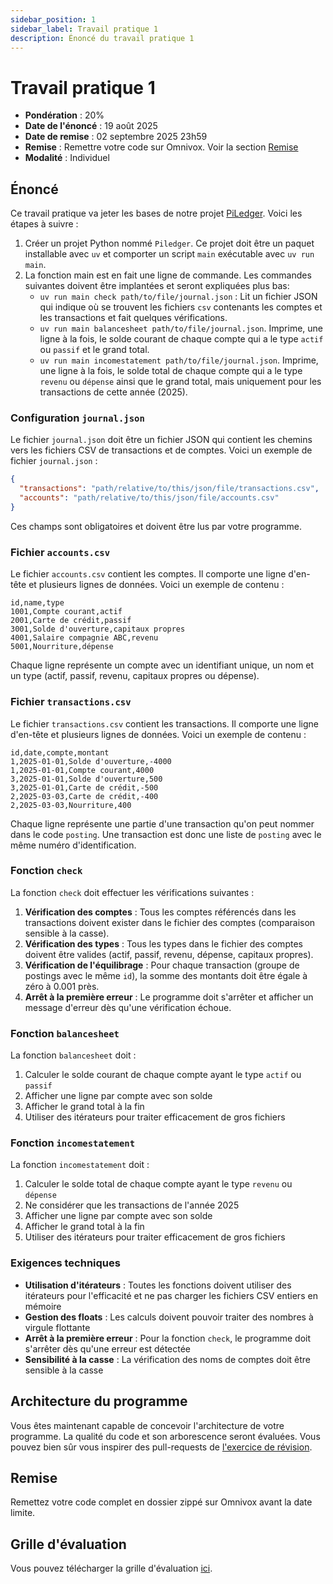 ```yaml
---
sidebar_position: 1
sidebar_label: Travail pratique 1
description: Énoncé du travail pratique 1
---
```


# Travail pratique 1

- **Pondération** : 20%
- **Date de l'énoncé** : 19 août 2025
- **Date de remise** : 02 septembre 2025 23h59
- **Remise** : Remettre votre code sur Omnivox. Voir la section [Remise](#remise)
- **Modalité** : Individuel

## Énoncé

Ce travail pratique va jeter les bases de notre projet
[PiLedger](../notes_de_cours/piledger.mdx). Voici les étapes à suivre :

1. Créer un projet Python nommé `Piledger`. Ce projet doit être un paquet
   installable avec `uv` et comporter un script `main` exécutable avec `uv run
   main`.
2. La fonction main est en fait une ligne de commande. Les commandes suivantes
   doivent être implantées et seront expliquées plus bas:
   - `uv run main check path/to/file/journal.json` : Lit un fichier JSON qui indique où se
     trouvent les fichiers  `csv` contenants les comptes et les transactions et fait quelques vérifications.
   - `uv run main balancesheet path/to/file/journal.json`. Imprime, une ligne à la fois, le solde courant de chaque compte
     qui a le type `actif` ou `passif` et le grand total.
   - `uv run main incomestatement path/to/file/journal.json`. Imprime, une ligne à la fois, le solde total de chaque compte
     qui a le type `revenu` ou `dépense` ainsi que le grand total, mais uniquement pour les transactions
     de cette année (2025).

### Configuration `journal.json`

Le fichier `journal.json` doit être un fichier JSON qui contient les chemins vers les fichiers CSV
de transactions et de comptes. Voici un exemple de fichier `journal.json` :

```json
{
  "transactions": "path/relative/to/this/json/file/transactions.csv",
  "accounts": "path/relative/to/this/json/file/accounts.csv"
}
```

Ces champs sont obligatoires et doivent être lus par votre programme.

### Fichier `accounts.csv`

Le fichier `accounts.csv` contient les comptes. Il comporte une ligne d'en-tête
et plusieurs lignes de données. Voici un exemple de contenu :

```
id,name,type
1001,Compte courant,actif
2001,Carte de crédit,passif
3001,Solde d'ouverture,capitaux propres
4001,Salaire compagnie ABC,revenu
5001,Nourriture,dépense
```

Chaque ligne représente un compte avec un identifiant unique, un nom et un type
(actif, passif, revenu, capitaux propres ou dépense).

### Fichier `transactions.csv`

Le fichier `transactions.csv` contient les transactions. Il comporte une ligne d'en-tête
et plusieurs lignes de données. Voici un exemple de contenu :

```
id,date,compte,montant
1,2025-01-01,Solde d'ouverture,-4000
1,2025-01-01,Compte courant,4000
3,2025-01-01,Solde d'ouverture,500
3,2025-01-01,Carte de crédit,-500
2,2025-03-03,Carte de crédit,-400
2,2025-03-03,Nourriture,400
```

Chaque ligne représente une partie d'une transaction qu'on peut nommer dans le
code `posting`. Une transaction est donc une liste de `posting` avec le même
numéro d'identification.

### Fonction `check`

La fonction `check` doit effectuer les vérifications suivantes :

1. **Vérification des comptes** : Tous les comptes référencés dans les
   transactions doivent exister dans le fichier des comptes (comparaison
   sensible à la casse).
2. **Vérification des types** : Tous les types dans le fichier des comptes
   doivent être valides (actif, passif, revenu, dépense, capitaux propres).
3. **Vérification de l'équilibrage** : Pour chaque transaction (groupe de
   postings avec le même `id`), la somme des montants doit être égale à zéro à
   0.001 près.
4. **Arrêt à la première erreur** : Le programme doit s'arrêter et afficher un
   message d'erreur dès qu'une vérification échoue.

### Fonction `balancesheet`

La fonction `balancesheet` doit :

1. Calculer le solde courant de chaque compte ayant le type `actif` ou `passif`
2. Afficher une ligne par compte avec son solde
3. Afficher le grand total à la fin
4. Utiliser des itérateurs pour traiter efficacement de gros fichiers

### Fonction `incomestatement`

La fonction `incomestatement` doit :

1. Calculer le solde total de chaque compte ayant le type `revenu` ou `dépense`
2. Ne considérer que les transactions de l'année 2025
3. Afficher une ligne par compte avec son solde
4. Afficher le grand total à la fin
5. Utiliser des itérateurs pour traiter efficacement de gros fichiers

### Exigences techniques

- **Utilisation d'itérateurs** : Toutes les fonctions doivent utiliser des
  itérateurs pour l'efficacité et ne pas charger les fichiers CSV entiers en
  mémoire
- **Gestion des floats** : Les calculs doivent pouvoir traiter des nombres à
  virgule flottante
- **Arrêt à la première erreur** : Pour la fonction `check`, le programme doit
  s'arrêter dès qu'une erreur est détectée
- **Sensibilité à la casse** : La vérification des noms de comptes doit être
  sensible à la casse

## Architecture du programme

Vous êtes maintenant capable de concevoir l'architecture de votre programme. La qualité du code
et son arborescence seront évaluées. Vous pouvez bien sûr vous inspirer des pull-requests de [l'exercice de
révision](https://github.com/archambaultv-prof/2025E-420-920-MA-Revision1).

## Remise

Remettez votre code complet en dossier zippé sur Omnivox avant la date limite.

## Grille d'évaluation

Vous pouvez télécharger la grille d'évaluation [ici](pathname:///files/grille_tp1.pdf).
